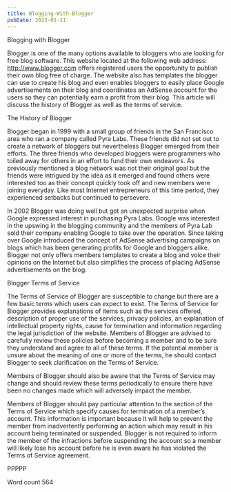 ```yaml
---
title: Blogging-With-Blogger
pubDate: 2023-01-11
---
```


Blogging with Blogger

Blogger is one of the many options available to bloggers who are looking for free blog software. This website located at the following web address: http://www.blogger.com offers registered users the opportunity to publish their own blog free of charge. The website also has templates the blogger can use to create his blog and even enables bloggers to easily place Google advertisements on their blog and coordinates an AdSense account for the users so they can potentially earn a profit from their blog. This article will discuss the history of Blogger as well as the terms of service. 

The History of Blogger

Blogger began in 1999 with a small group of friends in the San Francisco area who ran a company called Pyra Labs. These friends did not set out to create a network of bloggers but nevertheless Blogger emerged from their efforts. The three friends who developed bloggers were programmers who toiled away for others in an effort to fund their own endeavors. As previously mentioned a blog network was not their original goal but the friends were intrigued by the idea as it emerged and found others were interested too as their concept quickly took off and new members were joining everyday. Like most Internet entrepreneurs of this time period, they experienced setbacks but continued to persevere.

In 2002 Blogger was doing well but got an unexpected surprise when Google expressed interest in purchasing Pyra Labs. Google was interested in the upswing in the blogging community and the members of Pyra Lab sold their company enabling Google to take over the operation. Since taking over Google introduced the concept of AdSense advertising campaigns on blogs which has been generating profits for Google and bloggers alike. Blogger not only offers members templates to create a blog and voice their opinions on the Internet but also simplifies the process of placing AdSense advertisements on the blog. 

Blogger Terms of Service

The Terms of Service of Blogger are susceptible to change but there are a few basic terms which users can expect to exist. The Terms of Service for Blogger provides explanations of items such as the services offered, description of proper use of the services, privacy policies, an explanation of intellectual property rights, cause for termination and information regarding the legal jurisdiction of the website. Members of Blogger are advised to carefully review these policies before becoming a member and to be sure they understand and agree to all of these terms. If the potential member is unsure about the meaning of one or more of the terms, he should contact Blogger to seek clarification on the Terms of Service. 

Members of Blogger should also be aware that the Terms of Service may change and should review these terms periodically to ensure there have been no changes made which will adversely impact the member. 

Members of Blogger should pay particular attention to the section of the Terms of Service which specify causes for termination of a member’s account. This information is important because it will help to prevent the member from inadvertently performing an action which may result in his account being terminated or suspended. Blogger is not required to inform the member of the infractions before suspending the account so a member will likely lose his account before he is even aware he has violated the Terms of Service agreement. 

PPPPP

Word count 564